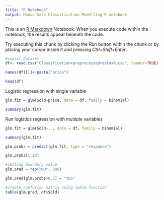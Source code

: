 ```yaml
---
title: "R Notebook"
output: House Sale Classification Modelling R notebook
---
```


This is an [R Markdown](http://rmarkdown.rstudio.com) Notebook. When you execute code within the notebook, the results appear beneath the code. 

Try executing this chunk by clicking the *Run* button within the chunk or by placing your cursor inside it and pressing *Ctrl+Shift+Enter*. 

```r
#import dataset
df<- read.csv("Classification+preprocessed+data+R.csv", header=TRUE)
```

```r
names(df)[1]<-paste("price")
```

```r
head(df)
```

Logistic regression with single variable
```r
glm.fit = glm(Sold~price, data = df, family = binomial)
```

```r
summary(glm.fit)
```
Run logistics regression with multiple variables
```r
glm.fit = glm(Sold~. , data = df, family = binomial)
```


```r
summary(glm.fit)
```

```r
glm.probs = predict(glm.fit, type = "response")
```

```r
glm.probs[1:10]
```

```r
#setting boundary value
glm.pred = rep("NO", 506)
```

```r
glm.pred[glm.probs>0.5] = "YES"
```

```r
#create confusion matrix using table function
table(glm.pred, df$Sold)
```

